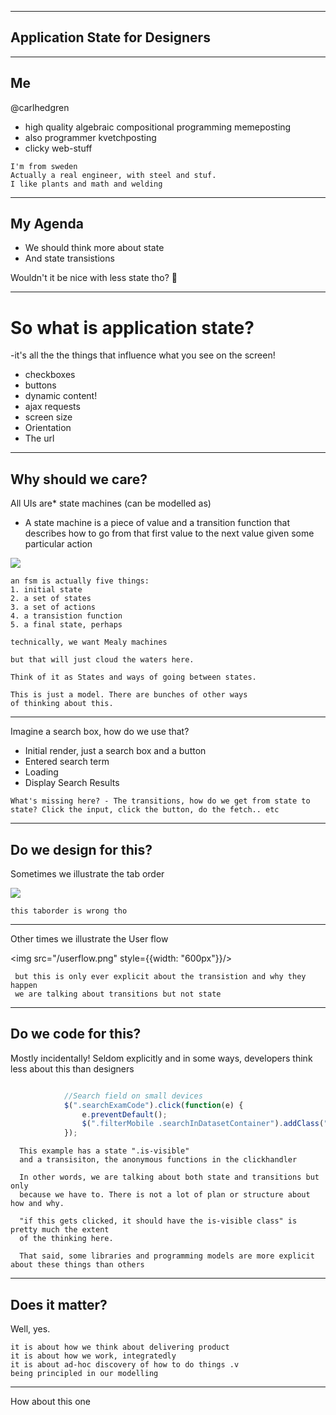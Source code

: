 

---
## Application State for Designers

---

## Me

@carlhedgren
 - high quality algebraic compositional programming memeposting
 - also programmer kvetchposting
 - clicky web-stuff

```notes
I'm from sweden
Actually a real engineer, with steel and stuf.
I like plants and math and welding

```
---
## My Agenda

- We should think more about state
- And state transistions

<span> Wouldn't it be nice with less state tho? 🏴</span>

---

# So what is application state?

-it's all the the things that influence what you see on the screen!

- checkboxes
- buttons
- dynamic content!
- ajax requests
- screen size
- Orientation
- The url

---

## Why should we care?

All UIs are* state machines (can be modelled as)

- A state machine is a piece of value and a transition function
that describes how to go from that first value to the next value given some particular action



<img src="/statemachine.png"/>

```notes
an fsm is actually five things:
1. initial state
2. a set of states
3. a set of actions
4. a transistion function
5. a final state, perhaps

technically, we want Mealy machines

but that will just cloud the waters here.

Think of it as States and ways of going between states.

This is just a model. There are bunches of other ways
of thinking about this.

```

---
Imagine a search box, how do we use that?

<ul>
  <Appear>
    <li>Initial render, just a search box and a button</li>
    <li>Entered search term</li>
    <li>Loading</li>
    <li>Display Search Results</li>
  </Appear>
</ul>

```notes
What's missing here? - The transitions, how do we get from state to
state? Click the input, click the button, do the fetch.. etc
```

---

## Do we design for this?

Sometimes we illustrate the tab order

<img src="/taborder.jpg"/>

```notes
this taborder is wrong tho
```

---

Other times we illustrate the User flow


<img src="/userflow.png" style={{width: "600px"}}/>

```notes
 but this is only ever explicit about the transistion and why they happen
 we are talking about transitions but not state

```
---

## Do we code for this?

Mostly incidentally!
Seldom explicitly and in some ways, developers think less
about this than designers

```js

			//Search field on small devices
			$(".searchExamCode").click(function(e) {
				e.preventDefault();
				$(".filterMobile .searchInDatasetContainer").addClass("is-visible");
			});

```

```notes
  This example has a state ".is-visible"
  and a transisiton, the anonymous functions in the clickhandler

  In other words, we are talking about both state and transitions but only
  because we have to. There is not a lot of plan or structure about how and why.

  "if this gets clicked, it should have the is-visible class" is pretty much the extent
  of the thinking here.

  That said, some libraries and programming models are more explicit about these things than others

```

---

## Does it matter?

Well, yes.

```notes
it is about how we think about delivering product
it is about how we work, integratedly
it is about ad-hoc discovery of how to do things .v
being principled in our modelling

```

---

How about this one

 <div>
     <style dangerouslySetInnerHTML={{__html: `
    .container {
        display: grid;
        grid: repeat(3, 12vw) / auto-flow;
        margin-top: 20px;
        }
   .red {
        display: inline-block;
        width: 100px;
        height: 100px;
        background: #eaeaea;
    }
    .search {
        margin: 0 20px;
    }
    `}} />
     <h3>A picture gallery</h3>
     <div className="search">
    <input type="search"/><button>Search</button>
    </div>
    <div className="container">
        <span className="red"/>
        <span className="red"/>
        <span className="red"/>
        <span className="red"/>
        <span className="red"/>
    </div>
 </div>

---

<Appear>
<p>What if the user clicks the search button repeatedly? </p>
<p>What if the user wants to cancel the search while it's in-flight?</p>
<p>Is the search button disabled while searching?</p>
<p>Is there any indication that the results are loading? </p>
<p>What happens if there's an error? Can the user retry the search? </p>
<p>What if the user searches and then clicks a photo? What should happen? </p>
</Appear>

---

"Show me five projects and I'll show you ten different ways of
doing that"

---

## The Ivory tower provides

David Harel - Statecharts: a visual formalism for complex systems (1987)


## And taketh away

Martin Kot - The State explosion problem  (2003)

---

So what could this look like?

<img src="mealyish.png" style={{height: "400px"}}/>

---

A live demo?

<Appear>
  <a href="https://musing-rosalind-2ce8e7.netlify.com/?machine=%7B%22initial%22%3A%22start%22%2C%22states%22%3A%7B%22start%22%3A%7B%22on%22%3A%7B%22SEARCH%22%3A%7B%22loading%22%3A%7B%7D%7D%7D%7D%2C%22loading%22%3A%7B%22onEntry%22%3A%5B%22search%22%5D%2C%22on%22%3A%7B%22SEARCH_SUCCESS%22%3A%7B%22gallery%22%3A%7B%22actions%22%3A%5B%22updateItems%22%5D%7D%7D%2C%22SEARCH_FAILURE%22%3A%22error%22%2C%22CANCEL_SEARCH%22%3A%22gallery%22%7D%7D%2C%22error%22%3A%7B%22on%22%3A%7B%22SEARCH%22%3A%22loading%22%2C%22QUIT%22%3A%22end%22%7D%7D%2C%22end%22%3A%7B%7D%2C%22gallery%22%3A%7B%22on%22%3A%7B%22SEARCH%22%3A%22loading%22%2C%22SELECT_PHOTO%22%3A%22photo%22%7D%7D%2C%22photo%22%3A%7B%22onEntry%22%3A%5B%22setPhoto%22%5D%2C%22on%22%3A%7B%22EXIT_PHOTO%22%3A%22gallery%22%7D%7D%7D%7D" target="_blank">PERHAPS!</a>
</Appear>

---

I think that's pretty cool

---
something slightly different:

"How X Slays a UI Antipattern"


```notes

these kinds of articles deals with one of my pet peeves.

What does it mean to load data?

When are we done? What do we display?

```
---

A flash of unstyled content!

<img src="/foic.png" style={{height: "400px"}}/>

real numbers are 3 comments, ~500 retweets and about 1k likes

```notes
why does this happen?

```

---
We have this

```js
{
    isLoading: true,
    data: 0
}
```

```notes
this is the enemy.

Should we display the spinner?

```

---

what about now?

```js
{
    isLoading: false,
    data: 5
}
```

```notes

Should we display the spinner?

```

---

now?

```jsx
{
    isLoading: true,
    data: 5
}
```

```notes

it really depends!
```

---

now what?

```js
{
    isLoading: false,
    data: 0
}
```

```notes

Should we display the spinner?

We can't know! It depends

```

---

An alternative from the folklore
```
 type Fetch result error = NotAsked
                         | Loading
                         | Failed error
                         | Success result


```

```notes

this is of course a lie! Javascript can't really do that.
and that is really unfortunate!

```
---

The folklore is also a lie!

```
 type Fetch result error = NotAsked
                         | Loading
                         | Failed error
                         | Refreshing result <- THIS ONE?
                         | Success result


```
<Appear>
Infinite scrolling anyone?
</Appear>

```notes

And there's more! What if you implement "infiintie scrolling"
```

---

Closing words

State and Transisitons in UI are intertwined and
hard to separate. I believe that in order to build
nice UX we must think of the transitions but in order
to create business value, we must ponder the state.

